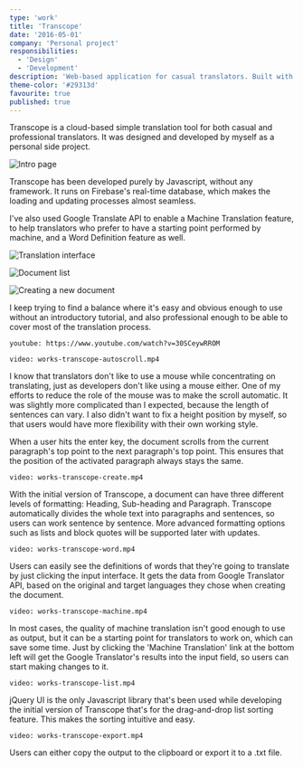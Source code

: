 ```yaml
---
type: 'work'
title: 'Transcope'
date: '2016-05-01'
company: 'Personal project'
responsibilities:
  - 'Design'
  - 'Development'
description: 'Web-based application for casual translators. Built with jQuery and Firebase.'
theme-color: '#29313d'
favourite: true
published: true
---
```



Transcope is a cloud-based simple translation tool for both casual and professional translators. It was designed and developed by myself as a personal side project.

<ImageContainer>

![Intro page](works-transcope-01.png)

</ImageContainer>

Transcope has been developed purely by Javascript, without any framework. It runs on Firebase's real-time database, which makes the loading and updating processes almost seamless.

I've also used Google Translate API to enable a Machine Translation feature, to help translators who prefer to have a starting point performed by machine, and a Word Definition feature as well.

<ImageContainer>

![Translation interface](works-transcope-02.png)

</ImageContainer>
<ImageContainer>

![Document list](works-transcope-03.png)

</ImageContainer>
<ImageContainer>

![Creating a new document](works-transcope-04.png)

</ImageContainer>

I keep trying to find a balance where it's easy and obvious enough to use without an introductory tutorial, and also professional enough to be able to cover most of the translation process.

<VideoContainer ratio={1.46} caption="Transcope beta preview video">

`youtube: https://www.youtube.com/watch?v=30SCeywRROM`

</VideoContainer>

<VideoContainer caption="Auto scrolling">

`video: works-transcope-autoscroll.mp4`

</VideoContainer>

I know that translators don't like to use a mouse while concentrating on translating, just as developers don't like using a mouse either. One of my efforts to reduce the role of the mouse was to make the scroll automatic. It was slightly more complicated than I expected, because the length of sentences can vary. I also didn't want to fix a height position by myself, so that users would have more flexibility with their own working style.

When a user hits the enter key, the document scrolls from the current paragraph's top point to the next paragraph's top point. This ensures that the position of the activated paragraph always stays the same.


<VideoContainer caption="Creating a new document">

`video: works-transcope-create.mp4`

</VideoContainer>

With the initial version of Transcope, a document can have three different levels of formatting: Heading, Sub-heading and Paragraph. Transcope automatically divides the whole text into paragraphs and sentences, so users can work sentence by sentence. More advanced formatting options such as lists and block quotes will be supported later with updates.

<VideoContainer caption="Simple dictionary">

`video: works-transcope-word.mp4`

</VideoContainer>

Users can easily see the definitions of words that they're going to translate by just clicking the input interface. It gets the data from Google Translator API, based on the original and target languages they chose when creating the document.

<VideoContainer caption="Machine translation">

`video: works-transcope-machine.mp4`

</VideoContainer>

In most cases, the quality of machine translation isn't good enough to use as output, but it can be a starting point for translators to work on, which can save some time. Just by clicking the 'Machine Translation' link at the bottom left will get the Google Translator's results into the input field, so users can start making changes to it.

<VideoContainer caption="List sorting">

`video: works-transcope-list.mp4`

</VideoContainer>

jQuery UI is the only Javascript library that's been used while developing the initial version of Transcope that's for the drag-and-drop list sorting feature. This makes the sorting intuitive and easy.

<VideoContainer caption="Exporting document">

`video: works-transcope-export.mp4`

</VideoContainer>

Users can either copy the output to the clipboard or export it to a .txt file.
